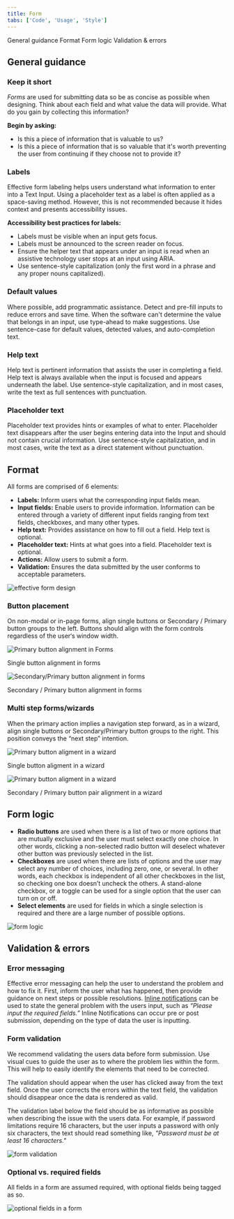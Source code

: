 ```yaml
---
title: Form
tabs: ['Code', 'Usage', 'Style']
---
```


<AnchorLinks>

<AnchorLink>General guidance </AnchorLink>
<AnchorLink>Format</AnchorLink>
<AnchorLink>Form logic</AnchorLink>
<AnchorLink>Validation & errors</AnchorLink>

</AnchorLinks>

## General guidance

### Keep it short

_Forms_ are used for submitting data so be as concise as possible when designing. Think about each field and what value the data will provide. What do you gain by collecting this information?

**Begin by asking:**

- Is this a piece of information that is valuable to us?
- Is this a piece of information that is so valuable that it's worth preventing the user from continuing if they choose not to provide it?

### Labels

Effective form labeling helps users understand what information to enter into a Text Input. Using a placeholder text as a label is often applied as a space-saving method. However, this is not recommended because it hides context and presents accessibility issues.

**Accessibility best practices for labels:**

- Labels must be visible when an input gets focus.
- Labels must be announced to the screen reader on focus.
- Ensure the helper text that appears under an input is read when an assistive technology user stops at an input using ARIA.
- Use sentence-style capitalization (only the first word in a phrase and any proper nouns capitalized).

### Default values

Where possible, add programmatic assistance. Detect and pre-fill inputs to reduce errors and save time. When the software can't determine the value that belongs in an input, use type-ahead to make suggestions. Use sentence-case for default values, detected values, and auto-completion text.

### Help text

Help text is pertinent information that assists the user in completing a field. Help text is always available when the input is focused and appears underneath the label. Use sentence-style capitalization, and in most cases, write the text as full sentences with punctuation.

### Placeholder text

Placeholder text provides hints or examples of what to enter. Placeholder text disappears after the user begins entering data into the Input and should not contain crucial information. Use sentence-style capitalization, and in most cases, write the text as a direct statement without punctuation.

## Format

All forms are comprised of 6 elements:

- **Labels:** Inform users what the corresponding input fields mean.
- **Input fields:** Enable users to provide information. Information can be entered through a variety of different input fields ranging from text fields, checkboxes, and many other types.
- **Help text:** Provides assistance on how to fill out a field. Help text is optional.
- **Placeholder text:** Hints at what goes into a field. Placeholder text is optional.
- **Actions:** Allow users to submit a form.
- **Validation:** Ensures the data submitted by the user conforms to acceptable parameters.

<Row>
<Column colLg={8}>

![effective form design](images/form-usage-1.png)

</Column>
</Row>

### Button placement

On non-modal or in-page forms, align single buttons or Secondary / Primary button groups to the left. Buttons should align with the form controls regardless of the user‘s window width.

<Row>
<Column colLg={8}>

![Primary button alignment in Forms](images/form-usage-5.png)

<Caption>Single button alignment in forms</Caption>

</Column>
</Row>

<Row>
<Column colLg={8}>

![Secondary/Primary button alignment in forms](images/form-usage-6.png)

<Caption>Secondary / Primary button alignment in forms</Caption>

</Column>
</Row>

### Multi step forms/wizards

When the primary action implies a navigation step forward, as in a wizard, align single buttons or Secondary/Primary button groups to the right. This position conveys the “next step” intention.

<Row>
<Column colLg={8}>

![Primary button aligment in a wizard](images/form-usage-7.png)

<Caption>Single button aligment in a wizard</Caption>

</Column>
</Row>

<Row>
<Column colLg={8}>

![Primary button aligment in a wizard](images/form-usage-8.png)

<Caption>Secondary / Primary button pair alignment in a wizard</Caption>

</Column>
</Row>

## Form logic

- **Radio buttons** are used when there is a list of two or more options that are mutually exclusive and the user must select exactly one choice. In other words, clicking a non-selected radio button will deselect whatever other button was previously selected in the list.
- **Checkboxes** are used when there are lists of options and the user may select any number of choices, including zero, one, or several. In other words, each checkbox is independent of all other checkboxes in the list, so checking one box doesn’t uncheck the others. A stand-alone checkbox, or a toggle can be used for a single option that the user can turn on or off.
- **Select elements** are used for fields in which a single selection is required and there are a large number of possible options.

<Row>
<Column colLg={8}>

![form logic](images/form-usage-4.png)

</Column>
</Row>

## Validation & errors

### Error messaging

Effective error messaging can help the user to understand the problem and how to fix it. First, inform the user what has happened, then provide guidance on next steps or possible resolutions. [Inline notifications](/components/notification) can be used to state the general problem with the users input, such as _“Please input the required fields.”_ Inline Notifications can occur pre or post submission, depending on the type of data the user is inputting.

### Form validation

We recommend validating the users data before form submission. Use visual cues to guide the user as to where the problem lies within the form. This will help to easily identify the elements that need to be corrected.

The validation should appear when the user has clicked away from the text field. Once the user corrects the errors within the text field, the validation should disappear once the data is rendered as valid.

The validation label below the field should be as informative as possible when describing the issue with the users data. For example, if password limitations require 16 characters, but the user inputs a password with only six characters, the text should read something like, _"Password must be at least 16 characters."_

<Row>
<Column colLg={8}>

![form validation](images/form-validation.gif)

</Column>
</Row>

### Optional vs. required fields

All fields in a form are assumed required, with optional fields being tagged as so.

<Row>
<Column colLg={8}>

![optional fields in a form](images/form-usage-5.png)

</Column>
</Row>
